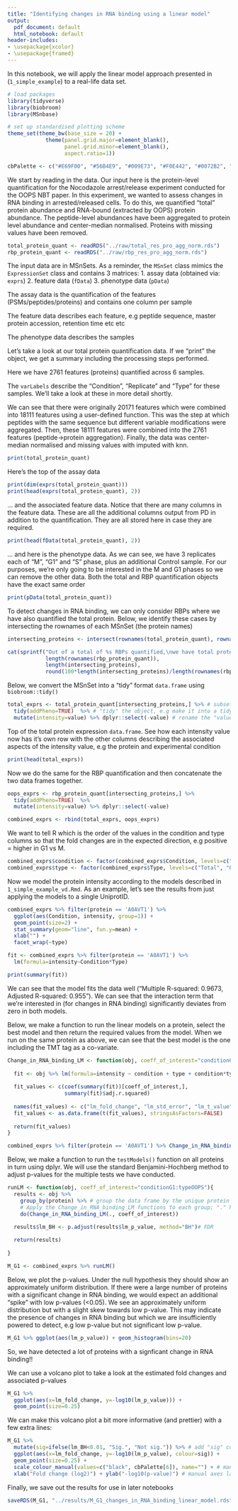 ```yaml
---
title: "Identifying changes in RNA binding using a linear model"
output:
  pdf_document: default
  html_notebook: default
header-includes:
- \usepackage{xcolor}
- \usepackage{framed}
---
```



\colorlet{shadecolor}{lightgray!10} 

In this notebook, we will apply the linear model approach presented in (`1_simple_example`) to a real-life data set.

```r
# load packages
library(tidyverse)
library(biobroom)
library(MSnbase)

# set up standardised plotting scheme
theme_set(theme_bw(base_size = 20) +
            theme(panel.grid.major=element_blank(),
                  panel.grid.minor=element_blank(),
                  aspect.ratio=1))

cbPalette <- c("#E69F00", "#56B4E9", "#009E73", "#F0E442", "#0072B2", "#D55E00", "#CC79A7", "#999999")
```

We start by reading in the data. Our input here is the protein-level quantification for the Nocodazole arrest/release experiment conducted for the OOPS NBT paper. In this experiment, we wanted to assess changes in RNA binding in arrested/released cells. To do this, we quantified "total" protein abundance and RNA-bound (extracted by OOPS) protein abundance. The peptide-level abundances have been aggregated to protein level abundance and center-median normalised. Proteins with missing values have been removed.

```r
total_protein_quant <- readRDS("../raw/total_res_pro_agg_norm.rds")
rbp_protein_quant <- readRDS("../raw/rbp_res_pro_agg_norm.rds")
```

The input data are in MSnSets. As a reminder, the `MSnSet` class mimics the `ExpressionSet` class and contains 3 matrices:
1. assay data (obtained via: `exprs`)
2. feature data (`fData`)
3. phenotype data (`pData`)

The assay data is the quantification of the features (PSMs/peptides/proteins) and contains one column per sample

The feature data describes each feature, e.g peptide sequence, master protein accession, retention time etc etc

The phenotype data describes the samples

Let's take a look at our total protein quantification data. If we "print" the object, we get a summary including the processing steps performed. 

Here we have 2761 features (proteins) quantified across 6 samples. 

The `varLabels` describe the "Condition", "Replicate" and "Type" for these samples. We'll take a look at these in more detail shortly. 

We can see that there were originally 20171 features which were combined into 18111 features using a user-defined function. This was the step at which peptides with the same sequence but different variable modifications were aggregated. Then, these 18111 features were combined into the 2761 features (peptide->protein aggregation). Finally, the data was center-median normalised and missing values with imputed with knn. 
```r
print(total_protein_quant)
```



Here's the top of the assay data
```r
print(dim(exprs(total_protein_quant)))
print(head(exprs(total_protein_quant), 2))
```

... and the associated feature data. Notice that there are many columns in the feature data. These are all the additional columns output from PD in addition to the quantification. They are all stored here in case they are required.
```r
print(head(fData(total_protein_quant), 2))
```

... and here is the phenotype data. As we can see, we have 3 replicates each of "M", "G1" and "S" phase, plus an additional Control sample. For our purposes, we're only going to be interested in the M and G1 phases so we can remove the other data. Both the total and RBP quantification objects have the exact same order
```r
print(pData(total_protein_quant))
```

To detect changes in RNA binding, we can only consider RBPs where we have also quantified the total protein. Below, we identify these cases by intersecting the rownames of each MSnSet (the protein names)
```r
intersecting_proteins <- intersect(rownames(total_protein_quant), rownames(rbp_protein_quant))

cat(sprintf("Out of a total of %s RBPs quantified,\nwe have total protein quantification for %s proteins = %s %%",
            length(rownames(rbp_protein_quant)),
            length(intersecting_proteins),
            round(100*length(intersecting_proteins)/length(rownames(rbp_protein_quant)), 2)))
```


Below, we convert the MSnSet into a "tidy" format `data.frame` using `biobroom::tidy()`
```r

total_exprs <- total_protein_quant[intersecting_proteins,] %>% # subset to intersecting proteins
  tidy(addPheno=TRUE)  %>% # "tidy" the object, e.g make it into a tidy data format --> long
  mutate(intensity=value) %>% dplyr::select(-value) # rename the "value" column -> "intensity"

```

Top of the total protein expression `data.frame`. See how each intensity value now has it's own row with the other columns describing the associated aspects of the intensity value, e.g the protein and experimental condition
```r
print(head(total_exprs))
```
\colorlet{shadecolor}{yellow!10} 
\begin{shaded}
2.1 Question: Why doesn't the MSnSet object store all the data in this long format?
\end{shaded}

\colorlet{shadecolor}{lightgray!10} 

Now we do the same for the RBP quantification and then concatenate the two data frames together.
```r
oops_exprs <- rbp_protein_quant[intersecting_proteins,] %>%
  tidy(addPheno=TRUE)  %>%
  mutate(intensity=value) %>% dplyr::select(-value)

combined_exprs <- rbind(total_exprs, oops_exprs)
```

We want to tell R which is the order of the values in the condition and type columns so that the fold changes are in the expected direction, e.g positive = higher in G1 vs M.
```r
combined_exprs$condition <- factor(combined_exprs$Condition, levels=c("M", "G1"))
combined_exprs$type <- factor(combined_exprs$Type, levels=c("Total", "OOPS"))

```



Now we model the protein intensity according to the models described in `1_simple_example_vd.Rmd`. As an example, let's see the results from just applying the models to a single UniprotID.
```r
combined_exprs %>% filter(protein == 'A0AVT1') %>%
  ggplot(aes(Condition, intensity, group=1)) +
  geom_point(size=2) +
  stat_summary(geom="line", fun.y=mean) +
  xlab("") +
  facet_wrap(~type)

fit <- combined_exprs %>% filter(protein == 'A0AVT1') %>%
  lm(formula=intensity~Condition*Type)

print(summary(fit))

```

We can see that the model fits the data well ("Multiple R-squared:  0.9673,	Adjusted R-squared:  0.955 "). We can see that the interaction term that we're interested in (for changes in RNA binding) significantly deviates from zero in both models.

Below, we make a function to run the linear models on a protein, select the best model and then return the required values from the model. When we run on the same protein as above, we can see that the best model is the one including the TMT tag as a co-variate.
```r
Change_in_RNA_binding_LM <- function(obj, coeff_of_interest="conditionG1:typeOOPS"){
  
  fit <- obj %>% lm(formula=intensity ~ condition + type + condition*type)
  
  fit_values <- c(coef(summary(fit))[coeff_of_interest,],
                  summary(fit)$adj.r.squared)
  
  names(fit_values) <- c("lm_fold_change", "lm_std_error", "lm_t_value", "lm_p_value", "lm_adj_R_squared")
  fit_values <- as.data.frame(t(fit_values), stringsAsFactors=FALSE)
  
  return(fit_values)
}

```

```r
combined_exprs %>% filter(protein == 'A0AVT1') %>% Change_in_RNA_binding_LM()
```

Below, we make a function to run the `testModels()` function on all proteins in turn using dplyr. We will use the standard Benjamini-Hochberg method to adjust p-values for the multiple tests we have conducted.
```r
runLM <- function(obj, coeff_of_interest="conditionG1:typeOOPS"){
  results <- obj %>%
    group_by(protein) %>% # group the data frame by the unique protein values
    # Apply the Change_in_RNA_binding_LM functions to each group; "." here is the whole data frame 
    do(Change_in_RNA_binding_LM(., coeff_of_interest)) 

  results$lm_BH <- p.adjust(results$lm_p_value, method="BH")# FDR 
  
  return(results)
   
}

M_G1 <- combined_exprs %>% runLM()

```

Below, we plot the p-values. Under the null hypothesis they should show an approximately uniform distribution. If there were a large number of proteins with a significant change in RNA binding, we would expect an additional "spike" with low p-values (<0.05). We see an approximately uniform distribution but with a slight skew towards low p-value. This may indicate the presence of changes in RNA binding but which we are insufficiently powered to detect, e.g low p-value but not significant low p-value.
```r
M_G1 %>% ggplot(aes(lm_p_value)) + geom_histogram(bins=20)
``` 

\colorlet{shadecolor}{blue!10} 
\begin{shaded}
2.2 Task: How many significant changes in RNA binding were detected (You'll need to settle on a suitable FDR threshold)?

\end{shaded}

\colorlet{shadecolor}{lightgray!10} 

  

So, we have detected a lot of proteins with a signficant change in RNA binding!!

We can use a volcano plot to take a look at the estimated fold changes and associated p-values
```r
M_G1 %>%
  ggplot(aes(x=lm_fold_change, y=-log10(lm_p_value))) +
  geom_point(size=0.25)

```

We can make this volcano plot a bit more informative (and prettier) with a few extra lines:
```r
M_G1 %>%
  mutate(sig=ifelse(lm_BH<0.01, "Sig.", "Not sig.")) %>% # add "sig" column
  ggplot(aes(x=lm_fold_change, y=-log10(lm_p_value), colour=sig)) +
  geom_point(size=0.25) + 
  scale_colour_manual(values=c("black", cbPalette[6]), name="") + # manually adjust colours
  xlab("Fold change (log2)") + ylab("-log10(p-value)") # manual axes labels
```


Finally, we save out the results for use in later notebooks
```r
saveRDS(M_G1, "../results/M_G1_changes_in_RNA_binding_linear_model.rds")
```

